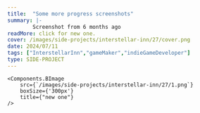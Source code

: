 ```yaml
---
title:  "Some more progress screenshots"
summary: |-
        Screenshot from 6 months ago
readMore: click for new one.
cover: /images/side-projects/interstellar-inn/27/cover.png
date: 2024/07/11
tags: ["InterstellarInn","gameMaker","indieGameDeveloper"]
type: SIDE-PROJECT
---
```



    <Components.BImage
        src={`/images/side-projects/interstellar-inn/27/1.png`}
        boxSize={'300px'}
        title={"new one"}
    />